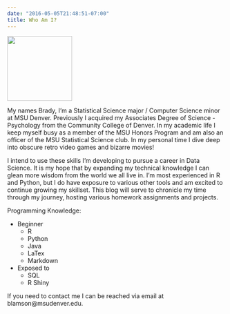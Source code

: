 ```yaml
---
date: "2016-05-05T21:48:51-07:00"
title: Who Am I? 
---
```


![](/selfie.jpg){width=150px}

My names Brady, I'm a Statistical Science major / Computer Science minor at MSU Denver. Previously I acquired my Associates Degree of Science - Psychology from the Community College of Denver. In my academic life I keep myself busy as a member of the MSU Honors Program and am also an officer of the MSU Statistical Science club. In my personal time I dive deep into obscure retro video games and bizarre movies! 

I intend to use these skills I'm developing to pursue a career in Data Science. It is my hope that by expanding my technical knowledge I can glean more wisdom from the world we all live in. I'm most experienced in R and Python, but I do have exposure to various other tools and am excited to continue growing my skillset. This blog will serve to chronicle my time through my journey, hosting various homework assignments and projects. 

Programming Knowledge:

- Beginner
    - R
    - Python
    - Java
    - LaTex
    - Markdown
- Exposed to
    - SQL
    - R Shiny

If you need to contact me I can be reached via email at blamson@msudenver.edu.